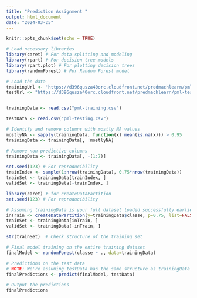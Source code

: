 ```yaml
---
title: "Prediction Assignment "
output: html_document
date: "2024-03-25"
---
```


```r
knitr::opts_chunk$set(echo = TRUE)
```

```r
# Load necessary libraries
library(caret) # For data splitting and modeling
library(rpart) # For decision tree models
library(rpart.plot) # For plotting decision trees
library(randomForest) # For Random Forest model

# Load the data
trainingUrl <- "https://d396qusza40orc.cloudfront.net/predmachlearn/pml-training.csv"
testUrl <- "https://d396qusza40orc.cloudfront.net/predmachlearn/pml-testing.csv"


trainingData <- read.csv("pml-training.csv")

testData <- read.csv("pml-testing.csv")

```

```r
# Identify and remove columns with mostly NA values
mostlyNA <- sapply(trainingData, function(x) mean(is.na(x))) > 0.95
trainingData <- trainingData[, !mostlyNA]

# Remove non-predictive columns
trainingData <- trainingData[, -(1:7)]

```

```r
set.seed(123) # For reproducibility
trainIndex <- sample(1:nrow(trainingData), 0.75*nrow(trainingData))
trainSet <- trainingData[trainIndex, ]
validSet <- trainingData[-trainIndex, ]

```

```r
library(caret) # for createDataPartition
set.seed(123) # For reproducibility

# Assuming trainingData is your full dataset loaded successfully earlier
inTrain <- createDataPartition(y=trainingData$classe, p=0.75, list=FALSE)
trainSet <- trainingData[inTrain, ]
validSet <- trainingData[-inTrain, ]
```

```r
str(trainSet)  # Check structure of the training set
```
```r
# Final model training on the entire training dataset
finalModel <- randomForest(classe ~ ., data=trainingData)

# Predictions on the test data
# NOTE: We're assuming testData has the same structure as trainingData and doesn't include the outcome variable 'classe'.
finalPredictions <- predict(finalModel, testData)

# Output the predictions
finalPredictions
```
